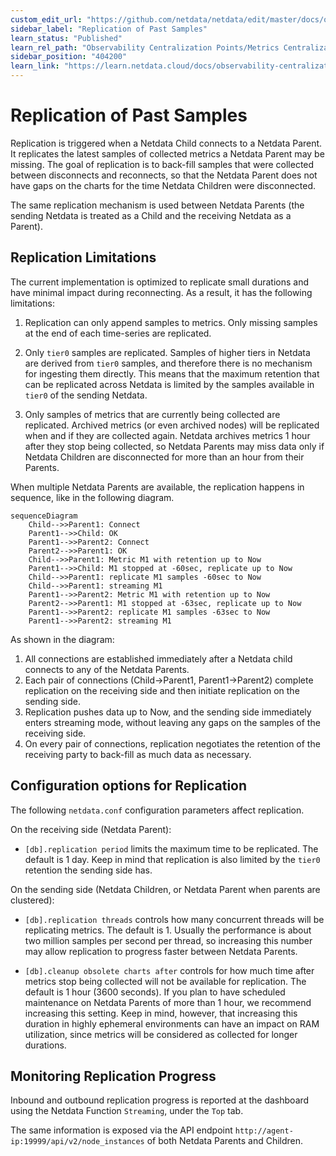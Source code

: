 ```yaml
---
custom_edit_url: "https://github.com/netdata/netdata/edit/master/docs/observability-centralization-points/metrics-centralization-points/replication-of-past-samples.md"
sidebar_label: "Replication of Past Samples"
learn_status: "Published"
learn_rel_path: "Observability Centralization Points/Metrics Centralization Points"
sidebar_position: "404200"
learn_link: "https://learn.netdata.cloud/docs/observability-centralization-points/metrics-centralization-points/replication-of-past-samples"
---
```


# Replication of Past Samples

Replication is triggered when a Netdata Child connects to a Netdata Parent. It replicates the latest samples of collected metrics a Netdata Parent may be missing. The goal of replication is to back-fill samples that were collected between disconnects and reconnects, so that the Netdata Parent does not have gaps on the charts for the time Netdata Children were disconnected.

The same replication mechanism is used between Netdata Parents (the sending Netdata is treated as a Child and the receiving Netdata as a Parent).

## Replication Limitations

The current implementation is optimized to replicate small durations and have minimal impact during reconnecting. As a result, it has the following limitations:

1. Replication can only append samples to metrics. Only missing samples at the end of each time-series are replicated.

2. Only `tier0` samples are replicated. Samples of higher tiers in Netdata are derived from `tier0` samples, and therefore there is no mechanism for ingesting them directly. This means that the maximum retention that can be replicated across Netdata is limited by the samples available in `tier0` of the sending Netdata.

3. Only samples of metrics that are currently being collected are replicated. Archived metrics (or even archived nodes) will be replicated when and if they are collected again. Netdata archives metrics 1 hour after they stop being collected, so Netdata Parents may miss data only if Netdata Children are disconnected for more than an hour from their Parents.

When multiple Netdata Parents are available, the replication happens in sequence, like in the following diagram.

```mermaid
sequenceDiagram
    Child-->>Parent1: Connect
    Parent1-->>Child: OK
    Parent1-->>Parent2: Connect
    Parent2-->>Parent1: OK
    Child-->>Parent1: Metric M1 with retention up to Now
    Parent1-->>Child: M1 stopped at -60sec, replicate up to Now
    Child-->>Parent1: replicate M1 samples -60sec to Now
    Child-->>Parent1: streaming M1
    Parent1-->>Parent2: Metric M1 with retention up to Now
    Parent2-->>Parent1: M1 stopped at -63sec, replicate up to Now
    Parent1-->>Parent2: replicate M1 samples -63sec to Now
    Parent1-->>Parent2: streaming M1
```

As shown in the diagram:

1. All connections are established immediately after a Netdata child connects to any of the Netdata Parents.
2. Each pair of connections (Child->Parent1, Parent1->Parent2) complete replication on the receiving side and then initiate replication on the sending side.
3. Replication pushes data up to Now, and the sending side immediately enters streaming mode, without leaving any gaps on the samples of the receiving side.
4. On every pair of connections, replication negotiates the retention of the receiving party to back-fill as much data as necessary.

## Configuration options for Replication

The following `netdata.conf` configuration parameters affect replication.

On the receiving side (Netdata Parent):

- `[db].replication period` limits the maximum time to be replicated. The default is 1 day. Keep in mind that replication is also limited by the `tier0` retention the sending side has.

On the sending side (Netdata Children, or Netdata Parent when parents are clustered):

- `[db].replication threads` controls how many concurrent threads will be replicating metrics. The default is 1. Usually the performance is about two million samples per second per thread, so increasing this number may allow replication to progress faster between Netdata Parents.

- `[db].cleanup obsolete charts after` controls for how much time after metrics stop being collected will not be available for replication. The default is 1 hour (3600 seconds). If you plan to have scheduled maintenance on Netdata Parents of more than 1 hour, we recommend increasing this setting. Keep in mind, however, that increasing this duration in highly ephemeral environments can have an impact on RAM utilization, since metrics will be considered as collected for longer durations.

## Monitoring Replication Progress

Inbound and outbound replication progress is reported at the dashboard using the Netdata Function `Streaming`, under the `Top` tab.

The same information is exposed via the API endpoint `http://agent-ip:19999/api/v2/node_instances` of both Netdata Parents and Children.

